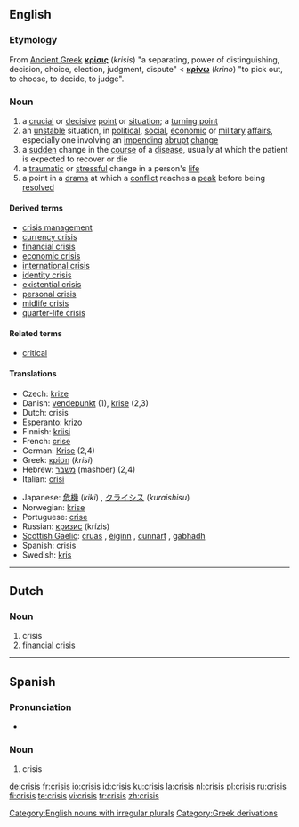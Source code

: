 ==English==
{{wikipedia|dab=Crisis (disambiguation)|mul=Crisis}}
===Etymology===

From [[Ancient Greek]] '''[[κρίσις]]''' (''krisis'') "a separating, power of distinguishing, decision, choice, election,  judgment, dispute" < '''[[κρίνω]]''' (''krino'') "to pick out, to choose, to decide, to judge".

===Noun===
{{en-noun|crises}}

# a [[crucial]] or [[decisive]] [[point]] or [[situation]]; a [[turning point]]
# an [[unstable]] situation, in [[political]], [[social]], [[economic]] or [[military]] [[affair]]s, especially one involving an [[impending]] [[abrupt]] [[change]]
# a [[sudden]] change in the [[course]] of a [[disease]], usually at which the patient is expected to recover or die
# a [[traumatic]] or [[stressful]] change in a person's [[life]]
# a point in a [[drama]] at which a [[conflict]] reaches a [[peak]] before being [[resolved]]

====Derived terms====
* [[crisis management]]
* [[currency crisis]]
* [[financial crisis]]
* [[economic crisis]]
* [[international crisis]]
* [[identity crisis]]
* [[existential crisis]]
* [[personal crisis]]
* [[midlife crisis]]
* [[quarter-life crisis]]

====Related terms====
* [[critical]]

====Translations====
{{trans-top}}
* Czech: [[krize]] {{f}}
* Danish: [[vendepunkt]] (1), [[krise]] (2,3)
* Dutch: crisis {{f}}
* Esperanto: [[krizo]]
* Finnish: [[kriisi]]
* French: [[crise]] {{f}}
* German: [[Krise]] {{f}} (2,4)
* Greek: [[κρίση]] (''krisi'') {{f}}
* Hebrew: [[משבר]] (mashber) {{m}} (2,4)
* Italian: [[crisi]] {{f}}
{{trans-mid}}
* Japanese: [[危機]] (''kiki'') , [[クライシス]] (''kuraishisu'')
* Norwegian: [[krise]]
* Portuguese: [[crise]] {{f}}
* Russian: [[кризис]] (krízis) {{m}}
* [[Scottish Gaelic]]: [[cruas]] {{m}}, [[èiginn]] {{f}}, [[cunnart]] {{m}}, [[gabhadh]] {{m}}
* Spanish: crisis {{f}}
* Swedish: [[kris]] {{c}}
{{trans-bottom}}

[[Category:English nouns with irregular plurals]]

----

==Dutch==

===Noun===
{{nl-noun|g=f|crises|crisisje}}

# crisis
# [[financial crisis]]

----

==Spanish==

===Pronunciation===
* {{IPA|/'kɾisis/}}

===Noun===
{{es-noun-f|pl=crisis}}

# crisis

[[Category:Greek derivations]]

[[de:crisis]]
[[fr:crisis]]
[[io:crisis]]
[[id:crisis]]
[[ku:crisis]]
[[la:crisis]]
[[nl:crisis]]
[[pl:crisis]]
[[ru:crisis]]
[[fi:crisis]]
[[te:crisis]]
[[vi:crisis]]
[[tr:crisis]]
[[zh:crisis]]